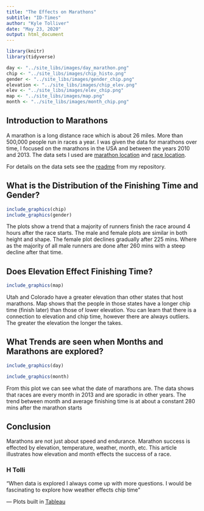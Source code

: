 ```yaml
---
title: "The Effects on Marathons"
subtitle: "ID-Times"
author: "Kyle Tolliver"
date: "May 23, 2020"
output: html_document
---
```


```r
library(knitr)
library(tidyverse)
```

```r
day <- "../site_libs/images/day_marathon.png"
chip <- "../site_libs/images/chip_histo.png"
gender <- "../site_libs/images/gender_chip.png"
elevation <- "../site_libs/images/chip_elev.png"
elev <- "../site_libs/images/elev_chip.png"
map <- "../site_libs/images/map.png"
month <- "../site_libs/images/month_chip.png"
```

## Introduction to Marathons

<!-- Begin your story in this section. What might your local community want to know about marathons? Include a small table of data summaries as part of this section.  You don’t have to follow the order listed below but should include each of the plots listed below. -->

A marathon is a long distance race which is about 26 miles. More than 500,000 people run in races a year. I was given the data for marathons over time, I focused on the marathons in the USA and between the years 2010 and 2013. The data sets I used are [marathon location](https://github.com/kctolli/CSE150/blob/master/data4/marathons/marathon_location_data4.xlsx?raw=true) and [race location](https://github.com/kctolli/CSE150/blob/master/data4/marathons/race_location_data4.xlsx?raw=true).

For details on the data sets see the [readme](https://github.com/kctolli/CSE150/blob/master/data4/marathons/Readme.md) from my repository. 

## What is the Distribution of the Finishing Time and Gender?
<!-- ## Variable Graphic  -->

<!-- Include a variable graphic (chip time) in this section and discuss it in your article. -->

<!-- ## Normal Distributions -->

<!-- Include a graphic in this section and use it to introduce your community to normal distributions. -->

```r
include_graphics(chip)
include_graphics(gender)
```

The plots show a trend that a majority of runners finish the race around 4 hours after the race starts. The male and female plots are similar in both height and shape. The female plot declines gradually after 225 mins. Where as the majority of all male runners are done after 260 mins with a steep decline after that time.

## Does Elevation Effect Finishing Time?

<!-- ## Spatial Graphic -->

<!-- Include a spatial graphic in this section and discuss it in your article. What does it teach us about marathons? Why is it interesting? -->
<!--
```r
include_graphics(elevation)
include_graphics(elev)
```
-->

```r
include_graphics(map)
```

Utah and Colorado have a greater elevation than other states that host marathons. Map shows that the people in those states have a longer chip time (finish later) than those of lower elevation. You can learn that there is a connection to elevation and chip time, however there are always outliers. The greater the elevation the longer the takes. 

## What Trends are seen when Months and Marathons are explored? 
<!-- ## Temporal Graphic -->

<!-- Include a temporal graphic in this section and discuss it in your article. -->

```r
include_graphics(day)
```

```r
include_graphics(month)
```

From this plot we can see what the date of marathons are. The data shows that races are every month in 2013 and are sporadic in other years. The trend between month and average finishing time is at about a constant 280 mins after the marathon starts

## Conclusion

<!-- Wrap up your article -->

Marathons are not just about speed and endurance. Marathon success is effected by elevation, temperature, weather, month, etc. This article illustrates how elevation and month effects the success of a race.    

### H Tolli

<!-- Include a quote from a reader. -->

"When data is explored I always come up with more questions. I would be fascinating to explore how weather effects chip time"


--- Plots built in [Tableau](https://github.com/kctolli/CSE150/raw/master/tableau/CS3.twb)